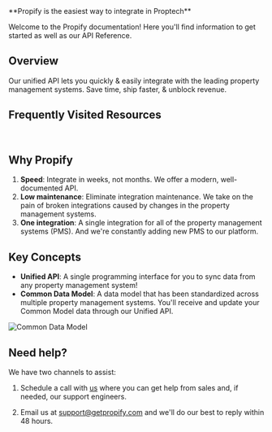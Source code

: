 <Callout intent="success">
**Propify is the easiest way to integrate in Proptech**
</Callout>

<br />

Welcome to the Propify documentation! Here you'll find information to get started as well as our API Reference.

## Overview

Our unified API lets you quickly & easily integrate with the leading property management systems. Save time, ship faster, & unblock revenue.

## Frequently Visited Resources

<Cards>
  <Card
    title="How Propify Works"
    icon="fa-solid fa-head-side-brain"
    href="https://getpropify.com/how-it-works"
  />
  <Card
    title="API Reference"
    icon="fa-solid fa-code"
    href="/api-reference"
  />

</Cards>

<br />

<Cards>
  <Card
    title="Blog"
    icon="fa-solid fa-signal"
    href="https://getpropify.com/blog"
  />
  <Card
    title="Security"
    icon="fa-solid fa-shield-halved"
    href="https://trust.getpropify.com/"
  />
</Cards>

## Why Propify 

1. **Speed**: Integrate in weeks, not months. We offer a modern, well-documented API.
2. **Low maintenance**: Eliminate integration maintenance. We take on the pain of broken integrations caused by changes in the property management systems.
3. **One integration**: A single integration for all of the property management systems (PMS). And we're constantly adding new PMS to our platform.

## Key Concepts 

- **Unified API**: A single programming interface for you to sync data from any property management system!
- **Common Data Model**: A data model that has been standardized across multiple property management systems. You'll receive and update your Common Model data through our Unified API.

![Common Data Model](https://fern-image-hosting.s3.amazonaws.com/propify-single-data-model.png)

## Need help? 

We have two channels to assist:

1. Schedule a call with [us](https://meetings.hubspot.com/remen2/propify-intro-rr?__hstc=240788956.8c1447a4b33899e12952cc9260965c7e.1698897091102.1698935732652.1698942527588.3&__hssc=240788956.5.1698942527588&__hsfp=3421363042) where you can get help from sales and, if needed, our support engineers.

2. Email us at [support@getpropify.com](mailto:support@getpropify.com) and we'll do our best to reply within 48 hours.